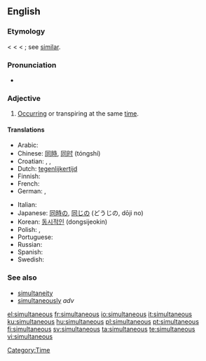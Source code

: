 ==English==

===Etymology===
< {{ML.}} {{term|simultaneus}} < {{term|simultim||at the same time, extended}} < {{etyl|la}} {{term|simul||together, at the same time}}; see [[similar]].

===Pronunciation===
* {{rhymes|eɪniəs}}

===Adjective===
{{en-adj|-}}

# [[occur|Occurring]] or transpiring at the same [[time]].

====Translations====
{{trans-top|at the same time}}
* Arabic: {{Arab|[[معا|معًا]]}} {{IPAchar|(máʕan)}}
* Chinese: [[同時]], [[同时]] (tóngshí)
* Croatian: {{t-|hr|simultan|alt=sȉmultān}}, {{t-|hr|istovremen|alt=istòvremen}}, {{t-|hr|istodoban|alt=istòdoban}}
* Dutch: [[tegenlijkertijd]]
* Finnish: {{t-|fi|samanaikainen}}
* French: {{t+|fr|simultané}}
* German: {{t+|de|gleichzeitig}}, {{t+|de|simultan}}
{{trans-mid}}
* Italian: {{t-|it|simultaneo}}
* Japanese: [[同時]]の, [[同じ]]の (どうじの, dōji no)
* Korean: [[동시적인]] (dongsijeokin)
* Polish: {{t-|pl|równoczesny|m}}, {{t-|pl|jednoczesny|m}}
* Portuguese: {{t+|pt|simultâneo}}
* Russian: {{t+|ru|одновременный|tr=odnovrémmenyj|sc=Cyrl}}
* Spanish: {{t+|es|simultáneo}}
* Swedish: {{t+|sv|samtidig}}
{{trans-bottom}}

===See also===
* [[simultaneity]] {{pos n}}
* [[simultaneously]] ''adv''

[[Category:Time]]

[[el:simultaneous]]
[[fr:simultaneous]]
[[io:simultaneous]]
[[it:simultaneous]]
[[ku:simultaneous]]
[[hu:simultaneous]]
[[pl:simultaneous]]
[[pt:simultaneous]]
[[fi:simultaneous]]
[[sv:simultaneous]]
[[ta:simultaneous]]
[[te:simultaneous]]
[[vi:simultaneous]]